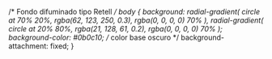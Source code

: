 /* Fondo difuminado tipo Retell */
body {
  background: radial-gradient(
      circle at 70% 20%,
      rgba(62, 123, 250, 0.3),
      rgba(0, 0, 0, 0) 70%
    ),
    radial-gradient(
      circle at 20% 80%,
      rgba(21, 128, 61, 0.2),
      rgba(0, 0, 0, 0) 70%
    );
  background-color: #0b0c10; /* color base oscuro */
  background-attachment: fixed;
}

